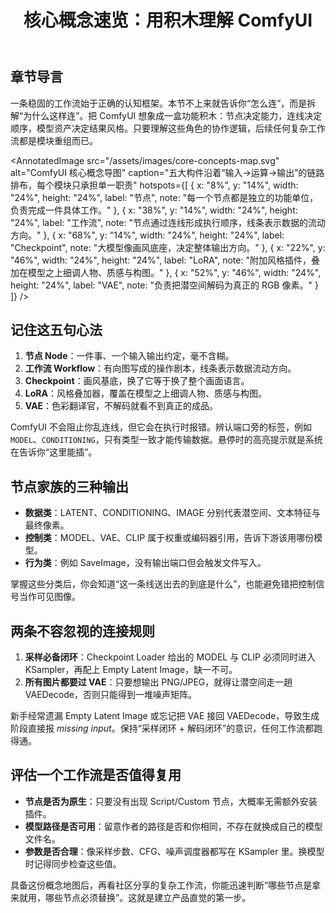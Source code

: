 ﻿---
title: 核心概念速览：用积木理解 ComfyUI
description: 把节点、工作流、Checkpoint、LoRA、VAE 看成可拼接的功能积木，建立清晰的心智模型。
order: 1
heroImage: /assets/images/core-concepts-map.svg
keywords:
  - 节点
  - 工作流
  - 模型管理
  - LoRA
  - VAE
goal: 10 分钟掌握 ComfyUI 的核心构件与协作关系
duration: 10 分钟
difficulty: 零基础
prerequisites:
  - 已成功打开 ComfyUI 画布
  - 知道如何添加与连线节点
deliverables:
  - 清楚区分节点输入输出类型
  - 能够解释一条基础工作流的结构
pitfalls:
  - 只记节点名字，不理解数据类型
  - 忽略 VAE 导致导出图片灰度异常
  - 误将 LoRA 当作模型替换而非叠加
---


## 章节导言

一条稳固的工作流始于正确的认知框架。本节不上来就告诉你“怎么连”，而是拆解“为什么这样连”。把 ComfyUI 想象成一盒功能积木：节点决定能力，连线决定顺序，模型资产决定结果风格。只要理解这些角色的协作逻辑，后续任何复杂工作流都是模块重组而已。

<AnnotatedImage
  src="/assets/images/core-concepts-map.svg"
  alt="ComfyUI 核心概念导图"
  caption="五大构件沿着“输入→运算→输出”的链路排布，每个模块只承担单一职责"
  hotspots={[
    { x: "8%", y: "14%", width: "24%", height: "24%", label: "节点", note: "每一个节点都是独立的功能单位，负责完成一件具体工作。" },
    { x: "38%", y: "14%", width: "24%", height: "24%", label: "工作流", note: "节点通过连线形成执行顺序，线条表示数据的流动方向。" },
    { x: "68%", y: "14%", width: "24%", height: "24%", label: "Checkpoint", note: "大模型像画风底座，决定整体输出方向。" },
    { x: "22%", y: "46%", width: "24%", height: "24%", label: "LoRA", note: "附加风格插件，叠加在模型之上细调人物、质感与构图。" },
    { x: "52%", y: "46%", width: "24%", height: "24%", label: "VAE", note: "负责把潜空间解码为真正的 RGB 像素。" }
  ]}
/>

## 记住这五句心法

1. **节点 Node**：一件事、一个输入输出约定，毫不含糊。
2. **工作流 Workflow**：有向图写成的操作剧本，线条表示数据流动方向。
3. **Checkpoint**：画风基底，换了它等于换了整个画面语言。
4. **LoRA**：风格叠加器，覆盖在模型之上细调人物、质感与构图。
5. **VAE**：色彩翻译官，不解码就看不到真正的成品。

<TipCard title="端口类型必须一一匹配" tone="info">
  <p>ComfyUI 不会阻止你乱连线，但它会在执行时报错。辨认端口旁的标签，例如 <code>MODEL</code>、<code>CONDITIONING</code>，只有类型一致才能传输数据。悬停时的高亮提示就是系统在告诉你“这里能插”。</p>
</TipCard>

## 节点家族的三种输出

- **数据类**：LATENT、CONDITIONING、IMAGE 分别代表潜空间、文本特征与最终像素。
- **控制类**：MODEL、VAE、CLIP 属于权重或编码器引用，告诉下游该用哪份模型。
- **行为类**：例如 SaveImage，没有输出端口但会触发文件写入。

掌握这些分类后，你会知道“这一条线送出去的到底是什么”，也能避免错把控制信号当作可见图像。

## 两条不容忽视的连接规则

1. **采样必备闭环**：Checkpoint Loader 给出的 MODEL 与 CLIP 必须同时进入 KSampler，再配上 Empty Latent Image，缺一不可。
2. **所有图片都要过 VAE**：只要想输出 PNG/JPEG，就得让潜空间走一趟 VAEDecode，否则只能得到一堆噪声矩阵。

<TipCard title="最常见的连线错误" tone="warning">
  <p>新手经常遗漏 Empty Latent Image 或忘记把 VAE 接回 VAEDecode，导致生成阶段直接报 <em>missing input</em>。保持“采样闭环 + 解码闭环”的意识，任何工作流都跑得通。</p>
</TipCard>

## 评估一个工作流是否值得复用

- **节点是否为原生**：只要没有出现 Script/Custom 节点，大概率无需额外安装插件。
- **模型路径是否可用**：留意作者的路径是否和你相同，不存在就换成自己的模型文件名。
- **参数是否合理**：像采样步数、CFG、噪声调度器都写在 KSampler 里。换模型时记得同步检查这些值。

具备这份概念地图后，再看社区分享的复杂工作流，你能迅速判断“哪些节点是拿来就用，哪些节点必须替换”。这就是建立产品直觉的第一步。